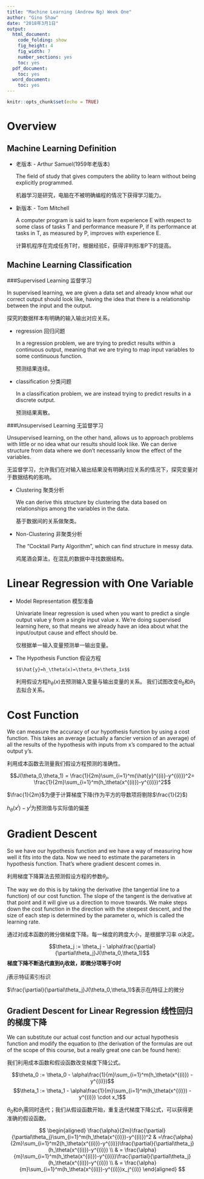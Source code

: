 ---
title: "Machine Learning (Andrew Ng) Week One"
author: "Gino Shaw"
date: "2018年3月1日"
output:
  html_document:
    code_folding: show
    fig_height: 4
    fig_width: 7
    number_sections: yes
    toc: yes
  pdf_document:
    toc: yes
  word_document:
    toc: yes
---

```{r setup, include = FALSE, echo = FALSE}
knitr::opts_chunk$set(echo = TRUE)
```


#   Overview 

##  Machine Learning Definition


  * 老版本 - Arthur Samuel(1959年老版本)
  
    The field of study that gives computers the ability to learn without being explicitly programmed.
    
    机器学习是研究，电脑在不被明确编程的情况下获得学习能力。

  * 新版本 - Tom Mitchell
  
    A computer program is said to learn from experience E with respect to some class of tasks T and performance measure P, if its performance at tasks in T, as measured by P, improves with experience E.
    
    计算机程序在完成任务T时，根据经验E，获得评判标准P下的提高。


## Machine Learning Classification


###Supervised Learning 监督学习

  In supervised learning, we are given a data set and already know what our correct output should look like, having the idea that there is a relationship between the input and the output.
  
  探究的数据样本有明确的输入输出对应关系。

  * regression 回归问题
    
      In a regression problem, we are trying to predict results within a continuous output, meaning that we are trying to map input variables to some continuous function.
      
      预测结果连续。
  
  * classification 分类问题
  
      In a classification problem, we are instead trying to predict results in a discrete output.
      
      预测结果离散。

###Unsupervised Learning 无监督学习

  Unsupervised learning, on the other hand, allows us to approach problems with little or no idea what our results should look like. We can derive structure from data where we don't necessarily know the effect of the variables.

  无监督学习，允许我们在对输入输出结果没有明确对应关系的情况下，探究变量对于数据结构的影响。
  
  * Clustering 聚类分析
  
    We can derive this structure by clustering the data based on relationships among the variables in the data.
    
    基于数据间的关系做聚类。
  
  * Non-Clustering 非聚类分析
  
    The "Cocktail Party Algorithm", which can find structure in messy data.
    
    鸡尾酒会算法，在混乱的数据中寻找数据结构。
  
# Linear Regression with One Variable 

*  Model Representation 模型准备 

    Univariate linear regression is used when you want to predict a single output value y from a single input value x. We're doing supervised learning here, so that means we already have an idea about what the input/output cause and effect should be.
    
    仅根据单一输入变量预测单一输出变量。
  
* The Hypothesis Function 假设方程

      $$\hat{y}=h_\theta(x)=\theta_0+\theta_1x$$
    
    利用假设方程$h_\theta(x)$去预测输入变量与输出变量的关系。
    我们试图改变$\theta_0$和$\theta_1$去拟合关系。
    
# Cost Function 

We can measure the accuracy of our hypothesis function by using a cost function. This takes an average (actually a fancier version of an average) of all the results of the hypothesis with inputs from x's compared to the actual output y's.

利用成本函数去测量我们假设方程预测的准确性。

$$J(\theta_0,\theta_1) = \frac{1}{2m}\sum_{i=1}^m(\hat{y}^{(i)}-y^{(i)})^2= \frac{1}{2m}\sum_{i=1}^m(h_\theta(x^{(i)})-y^{(i)})^2$$
    
    
$\frac{1}{2m}$为便于计算梯度下降(作为平方的导数项将剔除$\frac{1}{2}$)

$h_\theta(x^i)-y^i$为预测值与实际值的偏差

# Gradient Descent

So we have our hypothesis function and we have a way of measuring how well it fits into the data. Now we need to estimate the parameters in hypothesis function. That's where gradient descent comes in.

利用梯度下降算法去预测假设方程的参数$\theta_j$。

The way we do this is by taking the derivative (the tangential line to a function) of our cost function. The slope of the tangent is the derivative at that point and it will give us a direction to move towards. We make steps down the cost function in the direction with the steepest descent, and the size of each step is determined by the parameter α, which is called the learning rate.

通过对成本函数的微分做梯度下降。每一梯度的跨度大小，是根据学习率 α决定。

$$\theta_j := \theta_j - \alpha\frac{\partial}{\partial\theta_j}J(\theta_0,\theta_1)$$
**梯度下降不断迭代直到$\theta_j$收敛，即微分项等于0时**

$j$表示特征索引标识

$\frac{\partial}{\partial\theta_j}J(\theta_0,\theta_1)$表示在$j$特征上的微分

## Gradient Descent for Linear Regression 线性回归的梯度下降

We can substitute our actual cost function and our actual hypothesis function and modify the equation to (the derivation of the formulas are out of the scope of this course, but a really great one can be found here):

我们利用成本函数和假设函数改变梯度下降公式。


$$\theta_0 := \theta_0 - \alpha\frac{1}{m}\sum_{i=1}^m(h_\theta(x^{(i)}) - y^{(i)})$$
$$\theta_1 := \theta_1 - \alpha\frac{1}{m}\sum_{i=1}^m(h_\theta(x^{(i)}) - y^{(i)}) \cdot x_1$$



$\theta_0$和$\theta_1$需同时迭代；我们从假设函数开始，重复迭代梯度下降公式，可以获得更准确的假设函数。

$$
\begin{aligned}
\frac{\alpha}{2m}\frac{\partial}{\partial\theta_j}\sum_{i=1}^m(h_\theta(x^{(i)})-y^{(i)})^2  & =\frac{\alpha}{2m}\sum_{i=1}^m2(h_\theta(x^{(i)})-y^{(i)})\frac{\partial}{\partial\theta_j}(h_\theta(x^{(i)})-y^{(i)}) \\
& = \frac{\alpha}{m}\sum_{i=1}^m(h_\theta(x^{(i)})-y^{(i)})\frac{\partial}{\partial\theta_j}(h_\theta(x^{(i)})-y^{(i)}) \\
& = \frac{\alpha}{m}\sum_{i=1}^m(h_\theta(x^{(i)})-y^{(i)})x_j^{(i)}
\end{aligned}
$$


